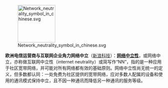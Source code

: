 [[File:Network neutrality symbol in chinese.svg|120px|left]]

'''欧洲电信运营商与互联网企业角力网络中立'''（[http://tech.sina.com.cn/t/2010-11-08/16534840977.shtml 新浪科技]）：'''[[网络中立性]]'''，或网络中立，亦称做互联网中立性（internet neutrality）或简写作“NN”，指的是一种应用于社区宽带网络，并可能对所有网络都有效的基础原则。网络中立性尚无统一的定义，但多数都认同：一处免费为社区提供的宽带网络，应对多数人配属的设备和使用的通讯模式保持中立，且不因一种通讯而降低另一种通讯的服务等级。